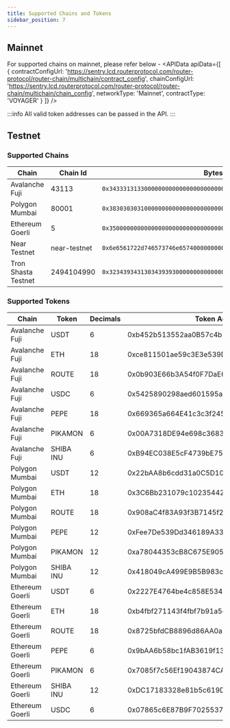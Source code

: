 ```yaml
---
title: Supported Chains and Tokens
sidebar_position: 7
---
```



## Mainnet
For supported chains on mainnet, please refer below -
<APIData
  apiData={[
    { contractConfigUrl: 'https://sentry.lcd.routerprotocol.com/router-protocol/router-chain/multichain/contract_config', 
    chainConfigUrl: 'https://sentry.lcd.routerprotocol.com/router-protocol/router-chain/multichain/chain_config', 
    networkType: 'Mainnet', contractType: 'VOYAGER' }
  ]}
/>

:::info
All valid token addresses can be passed in the API.
:::

## Testnet

### Supported Chains

| **Chain**           | **Chain Id**                                   | **Bytes32**
| ------------------- | ---------------------------------------------- | --------------------------- |
| Avalanche Fuji      | 43113                                          | `0x3433313133000000000000000000000000000000000000000000000000000000` |
| Polygon Mumbai      | 80001                                          | `0x3830303031000000000000000000000000000000000000000000000000000000` |
| Ethereum Goerli     | 5                                              | `0x3500000000000000000000000000000000000000000000000000000000000000` |
| Near Testnet        | near-testnet                                   | `0x6e6561722d746573746e65740000000000000000000000000000000000000000` |
| Tron Shasta Testnet | 2494104990                                     | `0x3234393431303439393000000000000000000000000000000000000000000000` |


### Supported Tokens

| **Chain**               | **Token**    | **Decimals** | **Token Address**                           |
| ----------------------- | ------------ | ------------ | ------------------------------------        |
|   Avalanche Fuji        | USDT         | 6            | 0xb452b513552aa0B57c4b1C9372eFEa78024e5936  |
|   Avalanche Fuji        | ETH          | 18           | 0xce811501ae59c3E3e539D5B4234dD606E71A312e  |
|   Avalanche Fuji        | ROUTE        | 18           | 0x0b903E66b3A54f0F7DaE605418D14f0339560D76  |
|   Avalanche Fuji        | USDC         | 6            | 0x5425890298aed601595a70ab815c96711a31bc65  |
|   Avalanche Fuji        | PEPE         | 18           | 0x669365a664E41c3c3f245779f98118CF23a20789  |
|   Avalanche Fuji        | PIKAMON      | 6            | 0x00A7318DE94e698c3683db8f78dE881de4E5d18C  |
|   Avalanche Fuji        | SHIBA INU    | 6            | 0xB94EC038E5cF4739bE757dF3cBd2e1De897fCA2e  |
|   Polygon Mumbai        | USDT         | 12           | 0x22bAA8b6cdd31a0C5D1035d6e72043f4Ce6aF054  |
|   Polygon Mumbai        | ETH          | 18           | 0x3C6Bb231079c1023544265f8F26505bc5955C3df  |
|   Polygon Mumbai        | ROUTE        | 18           | 0x908aC4f83A93f3B7145f24f906327018c9e54B3a  |
|   Polygon Mumbai        | PEPE         | 12           | 0xFee7De539Dd346189A33E954c8A140df95F94B89  |
|   Polygon Mumbai        | PIKAMON      | 12           | 0xa78044353cB8C675E905Ce7339769872Edd8E637  |
|   Polygon Mumbai        | SHIBA INU    | 12           | 0x418049cA499E9B5B983c9141c341E1aA489d6E4d  |
|   Ethereum Goerli       | USDT         | 6            | 0x2227E4764be4c858E534405019488D9E5890Ff9E  |
|   Ethereum Goerli       | ETH          | 18           | 0xb4fbf271143f4fbf7b91a5ded31805e42b2208d6  |
|   Ethereum Goerli       | ROUTE        | 18           | 0x8725bfdCB8896d86AA0a6342A7e83c1565f62889  |
|   Ethereum Goerli       | PEPE         | 6            | 0x9bAA6b58bc1fAB3619f1387F27dCC18CbA5A9ca1  |
|   Ethereum Goerli       | PIKAMON      | 6            | 0x7085f7c56Ef19043874CA3F2eA781CDa788be5E4  |
|   Ethereum Goerli       | SHIBA INU    | 12           | 0xDC17183328e81b5c619D58F6B7E480AB1c2EA152  |
|   Ethereum Goerli       | USDC         | 6            | 0x07865c6E87B9F70255377e024ace6630C1Eaa37F  |

